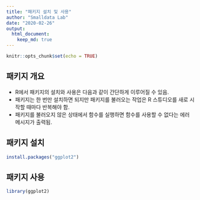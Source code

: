 ```yaml
---
title: "패키지 설치 및 사용"
author: "Smalldata Lab"
date: "2020-02-26"
output: 
  html_document:
    keep_md: true
---
```



```r
knitr::opts_chunk$set(echo = TRUE)
```

## 패키지 개요

* R에서 패키지의 설치와 사용은 다음과 같이 간단하게 이루어질 수 있음.
* 패키지는 한 번만 설치하면 되지만 패키지를 불러오는 작업은 R 스튜디오를 새로 시작할 때마다 반복해야 함.
* 패키지를 불러오지 않은 상태에서 함수를 실행하면 함수를 사용할 수 없다는 에러 메시지가 출력됨.

## 패키지 설치
```r
install.packages("ggplot2")
```

## 패키지 사용
```r
library(ggplot2)
```


